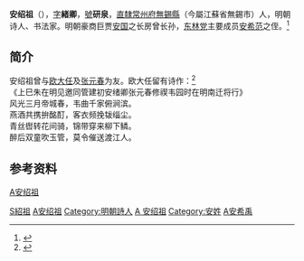 '''安绍祖'''（{{bd|1547年||1596年|catIdx=A安}}），[[表字|字]]'''緒卿'''，[[號|號]]'''研泉'''，[[南直隸|直隸]][[常州府|常州府]][[無錫縣|無錫縣]]（今屬江蘇省無錫市）人，明朝诗人、书法家。明朝豪商巨贾[[安国_(明朝收藏家)|安国]]之长房曾长孙，[[东林党|东林党]]主要成员[[安希范|安希范]]之侄。<ref>{{cite book|title= 《膠山安黃氏宗譜》|year= 1922（民国十一年）|author1= 安榮光|author2= 安宗愈|page= |publisher= }}</ref>

==简介==
安绍祖曾与[[欧大任|欧大任]]及[[张元春|张元春]]为友。欧大任留有诗作：<ref>{{cite web|title= 《上巳朱在明见邀同管建初安绪卿张元春修禊韦园时在明南迁将行》|date= |accessdate= 2021-02-28|url= https://so.gushiwen.org/shiwenv_4b1f12e119c2.aspx|website= 古诗文网}}</ref><br>
《上巳朱在明见邀同管建初安绪卿张元春修禊韦园时在明南迁将行》<br>
风光三月帝城春，韦曲千家俯涧滨。<br>
燕酒共携拚酩酊，客衣频挽韨缁尘。<br>
青丝辔转花间骑，锦带穿来柳下鳞。<br>
醉后双童吹玉管，莫令催送渡江人。<br>

==参考资料==
<references />

{{无锡胶山安国家族}}
[[category:明朝畫家|A安绍祖]]
[[Category:无锡安氏|S紹祖]]
[[Category:江蘇人|A安绍祖]]
[[Category:明朝詩人|Category:明朝詩人]]
[[Category:无锡人|A 安绍祖]]
[[Category:安姓|Category:安姓]]
[[Category:明朝监生|A安希禹]]